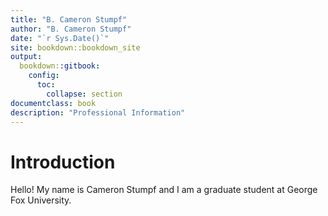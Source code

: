 ```yaml
--- 
title: "B. Cameron Stumpf"
author: "B. Cameron Stumpf"
date: "`r Sys.Date()`"
site: bookdown::bookdown_site
output: 
  bookdown::gitbook:
    config:
      toc:
        collapse: section
documentclass: book
description: "Professional Information"
---
```


# Introduction

Hello! My name is Cameron Stumpf and I am a graduate student at George Fox University. 
